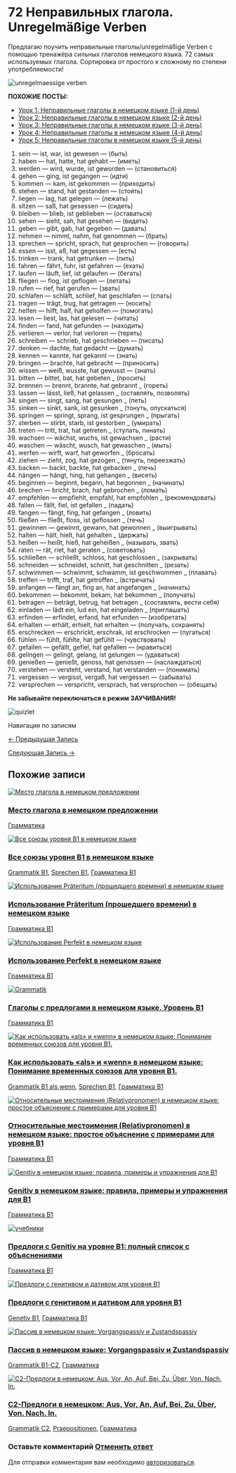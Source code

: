 # 72 Неправильных глагола. Unregelmäßige Verben

<!-- Index: 3 | Date: 2025-02-24 07:02 +00:00 -->
<!-- Source: https://lerne-deutsch.ru/72-starke-verben/ -->

Предлагаю поучить неправильные глаголы/unregelmäßige Verben с помощью тренажёра сильных глаголов немецкого языка. 72 самых используемых глагола. Сортировка от простого к сложному по степени употребляемости!

![unregelmaessige verben](https://lerne-deutsch.ru/wp-content/uploads/2025/02/72-Verben.png)

**ПОХОЖИЕ ПОСТЫ:**

* [Урок 1: Неправильные глаголы в немецком языке (1-й день)](https://lerne-deutsch.ru/unregelmaessige-verben-teil1/)
* [Урок 2: Неправильные глаголы в немецком языке (2-й день)](https://lerne-deutsch.ru/unregelmaessige-verben-2/)
* [Урок 3: Неправильные глаголы в немецком языке (3-й день)](https://lerne-deutsch.ru/unregelmaessige-verben-3/)
* [Урок 4: Неправильные глаголы в немецком языке (4-й день)](https://lerne-deutsch.ru/unregelmassige-verben-4/)
* [Урок 5: Неправильные глаголы в немецком языке (5-й день)](https://lerne-deutsch.ru/unregelmassige-verben-5/)

1. sein — ist, war, ist gewesen — (быть)
2. haben — hat, hatte, hat gehabt — (иметь)
3. werden — wird, wurde, ist geworden — (становиться)
4. gehen — ging, ist gegangen — (идти)
5. kommen — kam, ist gekommen — (приходить)
6. stehen — stand, hat gestanden — (стоять)
7. liegen — lag, hat gelegen — (лежать)
8. sitzen — saß, hat gesessen — (сидеть)
9. bleiben — blieb, ist geblieben — (оставаться)
10. sehen — sieht, sah, hat gesehen — (видеть)
11. geben — gibt, gab, hat gegeben — (давать)
12. nehmen — nimmt, nahm, hat genommen — (брать)
13. sprechen — spricht, sprach, hat gesprochen — (говорить)
14. essen — isst, aß, hat gegessen — (есть)
15. trinken — trank, hat getrunken — (пить)
16. fahren — fährt, fuhr, ist gefahren — (ехать)
17. laufen — läuft, lief, ist gelaufen — (бегать)
18. fliegen — flog, ist geflogen — (летать)
19. rufen — rief, hat gerufen — (звать)
20. schlafen — schläft, schlief, hat geschlafen — (спать)
21. tragen — trägt, trug, hat getragen — (носить)
22. helfen — hilft, half, hat geholfen — (помогать)
23. lesen — liest, las, hat gelesen — (читать)
24. finden — fand, hat gefunden — (находить)
25. verlieren — verlor, hat verloren — (терять)
26. schreiben — schrieb, hat geschrieben — (писать)
27. denken — dachte, hat gedacht — (думать)
28. kennen — kannte, hat gekannt — (знать)
29. bringen — brachte, hat gebracht — (приносить)
30. wissen — weiß, wusste, hat gewusst — (знать)
31. bitten — bittet, bat, hat gebeten \_ (просить)
32. brennen — brennt, brannte, hat gebrannt \_ (гореть)
33. lassen — lässt, ließ, hat gelassen \_ (оставлять, позволять)
34. singen — singt, sang, hat gesungen \_ (петь)
35. sinken — sinkt, sank, ist gesunken \_ (тонуть, опускаться)
36. springen — springt, sprang, ist gesprungen \_ (прыгать)
37. sterben — stirbt, starb, ist gestorben \_ (умирать)
38. treten — tritt, trat, hat getreten \_ (ступать, пинать)
39. wachsen — wächst, wuchs, ist gewachsen \_ (расти)
40. waschen — wäscht, wusch, hat gewaschen \_ (мыть)
41. werfen — wirft, warf, hat geworfen \_ (бросать)
42. ziehen — zieht, zog, hat gezogen \_ (тянуть, переезжать)
43. backen — backt, backte, hat gebacken \_ (печь)
44. hängen — hängt, hing, hat gehangen \_ (висеть)
45. beginnen — beginnt, begann, hat begonnen \_ (начинать)
46. brechen — bricht, brach, hat gebrochen \_ (ломать)
47. empfehlen — empfiehlt, empfahl, hat empfohlen \_ (рекомендовать)
48. fallen — fällt, fiel, ist gefallen \_ (падать)
49. fangen — fängt, fing, hat gefangen \_ (ловить)
50. fließen — fließt, floss, ist geflossen \_ (течь)
51. gewinnen — gewinnt, gewann, hat gewonnen \_ (выигрывать)
52. halten — hält, hielt, hat gehalten \_ (держать)
53. heißen — heißt, hieß, hat geheißen \_ (называть, звать)
54. raten — rät, riet, hat geraten \_ (советовать)
55. schließen — schließt, schloss, hat geschlossen \_ (закрывать)
56. schneiden — schneidet, schnitt, hat geschnitten \_ (резать)
57. schwimmen — schwimmt, schwamm, ist geschwommen \_ (плавать)
58. treffen — trifft, traf, hat getroffen \_ (встречать)
59. anfangen — fängt an, fing an, hat angefangen \_ (начинать)
60. bekommen — bekommt, bekam, hat bekommen \_ (получать)
61. betragen — beträgt, betrug, hat betragen \_ (составлять, вести себя)
62. einladen — lädt ein, lud ein, hat eingeladen \_ (приглашать)
63. erfinden — erfindet, erfand, hat erfunden — (изобретать)
64. erhalten — erhält, erhielt, hat erhalten — (получать, сохранять)
65. erschrecken — erschrickt, erschrak, ist erschrocken — (пугаться)
66. fühlen — fühlt, fühlte, hat gefühlt — (чувствовать)
67. gefallen — gefällt, gefiel, hat gefallen — (нравиться)
68. gelingen — gelingt, gelang, ist gelungen — (удаваться)
69. genießen — genießt, genoss, hat genossen — (наслаждаться)
70. verstehen — versteht, verstand, hat verstanden — (понимать)
71. vergessen — vergisst, vergaß, hat vergessen — (забывать)
72. versprechen — verspricht, versprach, hat versprochen — (обещать)

**Не забывайте переключаться в режим ЗАУЧИВАНИЯ!**

![quizlet](https://lerne-deutsch.ru/wp-content/uploads/2025/02/qLPY3ep4VB.png)


Навигация по записям

[← Предыдущая Запись](https://lerne-deutsch.ru/6-starke-verben-teil-1/ "Урок 6: Неправильные глаголы в немецком языке (6-й день)")

[Следующая Запись →](https://lerne-deutsch.ru/dialoge-im-restaurant-a1/ "3 Диалога по теме \"Im Restaurant\"")

## Похожие записи

[![Место глагола в немецком предложении](https://lerne-deutsch.ru/wp-content/uploads/2020/10/глагол.png)](https://lerne-deutsch.ru/mesto-glagola/)

### [Место глагола в немецком предложении](https://lerne-deutsch.ru/mesto-glagola/)

[Грамматика](https://lerne-deutsch.ru/category/grammatik/)

[![Все союзы уровня B1 в немецком языке](https://lerne-deutsch.ru/wp-content/uploads/2024/08/konjunktionen.png)](https://lerne-deutsch.ru/sprechen-b1-konnektoren/)

### [Все союзы уровня B1 в немецком языке](https://lerne-deutsch.ru/sprechen-b1-konnektoren/)

[Grammatik B1](https://lerne-deutsch.ru/category/grammatik-b1/), [Sprechen B1](https://lerne-deutsch.ru/category/b1-prufung/), [Грамматика B1](https://lerne-deutsch.ru/category/%d0%b3%d1%80%d0%b0%d0%bc%d0%bc%d0%b0%d1%82%d0%b8%d0%ba%d0%b0-b1/)

[![Использование Präteritum (прошедшего времени) в немецком языке](https://lerne-deutsch.ru/wp-content/uploads/2024/08/EpicPen_hp7oX0KeUd.png)](https://lerne-deutsch.ru/prateritum/)

### [Использование Präteritum (прошедшего времени) в немецком языке](https://lerne-deutsch.ru/prateritum/)

[Грамматика B1](https://lerne-deutsch.ru/category/%d0%b3%d1%80%d0%b0%d0%bc%d0%bc%d0%b0%d1%82%d0%b8%d0%ba%d0%b0-b1/)

[![Использование Perfekt в немецком языке](https://lerne-deutsch.ru/wp-content/uploads/2024/08/EpicPen_cVEvcyBwBe.png)](https://lerne-deutsch.ru/perfekt/)

### [Использование Perfekt в немецком языке](https://lerne-deutsch.ru/perfekt/)

[Грамматика B1](https://lerne-deutsch.ru/category/%d0%b3%d1%80%d0%b0%d0%bc%d0%bc%d0%b0%d1%82%d0%b8%d0%ba%d0%b0-b1/)

[![Grammatik](https://lerne-deutsch.ru/wp-content/uploads/2024/08/firefox_HfIj9jRtrc.png)](https://lerne-deutsch.ru/verben-mit-prapositionen-b1/)

### [Глаголы с предлогами в немецком языке. Уровень B1](https://lerne-deutsch.ru/verben-mit-prapositionen-b1/)

[Грамматика B1](https://lerne-deutsch.ru/category/%d0%b3%d1%80%d0%b0%d0%bc%d0%bc%d0%b0%d1%82%d0%b8%d0%ba%d0%b0-b1/)

[![Как использовать «als» и «wenn» в немецком языке: Понимание временных союзов для уровня B1.](https://lerne-deutsch.ru/wp-content/uploads/2024/09/firefox_AorYJiNnJL.png)](https://lerne-deutsch.ru/als-wenn-b1-unterhaltung/)

### [Как использовать «als» и «wenn» в немецком языке: Понимание временных союзов для уровня B1.](https://lerne-deutsch.ru/als-wenn-b1-unterhaltung/)

[Grammatik B1 als,wenn](https://lerne-deutsch.ru/category/%d0%b3%d1%80%d0%b0%d0%bc%d0%bc%d0%b0%d1%82%d0%b8%d0%ba%d0%b0-b1/grammatik-b1-alswenn/), [Sprechen B1](https://lerne-deutsch.ru/category/b1-prufung/), [Грамматика B1](https://lerne-deutsch.ru/category/%d0%b3%d1%80%d0%b0%d0%bc%d0%bc%d0%b0%d1%82%d0%b8%d0%ba%d0%b0-b1/)

[![Относительные местоимения (Relativpronomen) в немецком языке: простое объяснение с примерами для уровня B1](https://lerne-deutsch.ru/wp-content/uploads/2024/09/firefox_4kvEbOjCuJ.png)](https://lerne-deutsch.ru/relativpronomen-b1/)

### [Относительные местоимения (Relativpronomen) в немецком языке: простое объяснение с примерами для уровня B1](https://lerne-deutsch.ru/relativpronomen-b1/)

[Грамматика B1](https://lerne-deutsch.ru/category/%d0%b3%d1%80%d0%b0%d0%bc%d0%bc%d0%b0%d1%82%d0%b8%d0%ba%d0%b0-b1/)

[![Genitiv в немецком языке: правила, примеры и упражнения для B1](https://lerne-deutsch.ru/wp-content/uploads/2024/09/firefox_7jPrWKUgHB.png)](https://lerne-deutsch.ru/genetiv-b1/)

### [Genitiv в немецком языке: правила, примеры и упражнения для B1](https://lerne-deutsch.ru/genetiv-b1/)

[Грамматика B1](https://lerne-deutsch.ru/category/%d0%b3%d1%80%d0%b0%d0%bc%d0%bc%d0%b0%d1%82%d0%b8%d0%ba%d0%b0-b1/)

[![учебники](https://lerne-deutsch.ru/wp-content/uploads/2024/09/firefox_dOmgCdtIHL.png)](https://lerne-deutsch.ru/prapositionen-mit-genetiv-b1/)

### [Предлоги с Genitiv на уровне B1: полный список с объяснениями](https://lerne-deutsch.ru/prapositionen-mit-genetiv-b1/)

[Грамматика B1](https://lerne-deutsch.ru/category/%d0%b3%d1%80%d0%b0%d0%bc%d0%bc%d0%b0%d1%82%d0%b8%d0%ba%d0%b0-b1/)

[![Предлоги с генитивом и дативом для уровня B1](https://lerne-deutsch.ru/wp-content/uploads/2024/09/EpicPen_jF5hphnVeR.png)](https://lerne-deutsch.ru/prapositionen-genetiv-dativ-b1/)

### [Предлоги с генитивом и дативом для уровня B1](https://lerne-deutsch.ru/prapositionen-genetiv-dativ-b1/)

[Genetiv B1](https://lerne-deutsch.ru/category/genetiv-b1/), [Грамматика B1](https://lerne-deutsch.ru/category/%d0%b3%d1%80%d0%b0%d0%bc%d0%bc%d0%b0%d1%82%d0%b8%d0%ba%d0%b0-b1/)

[![Пассив в немецком языке: Vorgangspassiv и Zustandspassiv](https://lerne-deutsch.ru/wp-content/uploads/2024/09/firefox_7jPrWKUgHB.png)](https://lerne-deutsch.ru/passiv-theorie/)

### [Пассив в немецком языке: Vorgangspassiv и Zustandspassiv](https://lerne-deutsch.ru/passiv-theorie/)

[Grammatik B1-C2](https://lerne-deutsch.ru/category/grammatik-b1-c2/), [Грамматика](https://lerne-deutsch.ru/category/grammatik/)

[![C2-Предлоги в немецком: Aus, Vor, An, Auf, Bei, Zu, Über, Von, Nach, In.](https://lerne-deutsch.ru/wp-content/uploads/2024/10/browser_HU1NY7gcPr.png)](https://lerne-deutsch.ru/c2-prapositionen/)

### [C2-Предлоги в немецком: Aus, Vor, An, Auf, Bei, Zu, Über, Von, Nach, In.](https://lerne-deutsch.ru/c2-prapositionen/)

[Grammatik C2](https://lerne-deutsch.ru/category/grammatik-c2/), [Praepositionen](https://lerne-deutsch.ru/category/praepositionen/), [Грамматика](https://lerne-deutsch.ru/category/grammatik/)

### Оставьте комментарий [Отменить ответ](/72-starke-verben/#respond)

Для отправки комментария вам необходимо [авторизоваться](https://lerne-deutsch.ru/my-account/?redirect_to=https%3A%2F%2Flerne-deutsch.ru%2F72-starke-verben%2F).